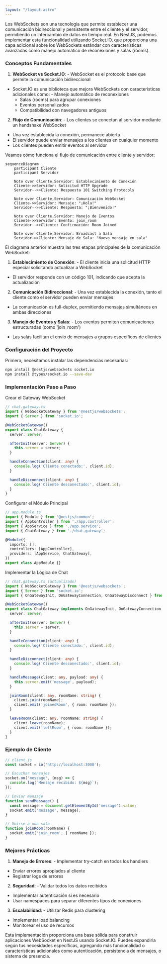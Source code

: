 ```yaml
---
layout: "/layout.astro"
---
```


Los WebSockets son una tecnología que permite establecer una comunicación bidireccional y persistente entre el cliente y el servidor, permitiendo un intercambio de datos en tiempo real. En NestJS, podemos implementar esta funcionalidad utilizando Socket.IO, que proporciona una capa adicional sobre los WebSockets estándar con características avanzadas como manejo automático de reconexiones y salas (rooms).

###  Conceptos Fundamentales

1. **WebSocket vs Socket.IO**:
          - WebSocket es el protocolo base que permite la comunicación bidireccional
  - Socket.IO es una biblioteca que mejora WebSockets con características adicionales como:
                    - Manejo automático de reconexiones
    - Salas (rooms) para agrupar conexiones
    - Eventos personalizados
    - Compatibilidad con navegadores antiguos




2. **Flujo de Comunicación**:
          - Los clientes se conectan al servidor mediante un handshake WebSocket
  - Una vez establecida la conexión, permanece abierta
  - El servidor puede enviar mensajes a los clientes en cualquier momento
  - Los clientes pueden emitir eventos al servidor



Veamos cómo funciona el flujo de comunicación entre cliente y servidor:

```mermaid
sequenceDiagram
    participant Cliente
    participant Servidor
    
    Note over Cliente,Servidor: Establecimiento de Conexión
    Cliente->>Servidor: Solicitud HTTP Upgrade
    Servidor-->>Cliente: Respuesta 101 Switching Protocols
    
    Note over Cliente,Servidor: Comunicación WebSocket
    Cliente->>Servidor: Mensaje: "¡Hola!"
    Servidor-->>Cliente: Respuesta: "¡Bienvenido!"
    
    Note over Cliente,Servidor: Manejo de Eventos
    Cliente->>Servidor: Evento: join_room
    Servidor-->>Cliente: Confirmación: Room Joined
    
    Note over Cliente,Servidor: Broadcast a Sala
    Servidor->>Cliente: Mensaje de Sala: "Nuevo mensaje en sala"
```

El diagrama anterior muestra las tres etapas principales de la comunicación WebSocket:

1. **Establecimiento de Conexión**:
          - El cliente inicia una solicitud HTTP especial solicitando actualizar a WebSocket
  - El servidor responde con un código 101, indicando que acepta la actualización


2. **Comunicación Bidireccional**:
          - Una vez establecida la conexión, tanto el cliente como el servidor pueden enviar mensajes
  - La comunicación es full-duplex, permitiendo mensajes simultáneos en ambas direcciones


3. **Manejo de Eventos y Salas**:
          - Los eventos permiten comunicaciones estructuradas (como 'join_room')
  - Las salas facilitan el envío de mensajes a grupos específicos de clientes



###  Configuración del Proyecto

Primero, necesitamos instalar las dependencias necesarias:

```bash
npm install @nestjs/websockets socket.io
npm install @types/socket.io --save-dev
```

###  Implementación Paso a Paso

Crear el Gateway WebSocket
```typescript
// chat.gateway.ts
import { WebSocketGateway } from '@nestjs/websockets';
import { Server } from 'socket.io';

@WebSocketGateway()
export class ChatGateway {
  server: Server;

  afterInit(server: Server) {
    this.server = server;
  }

  handleConnection(client: any) {
    console.log('Cliente conectado:', client.id);
  }

  handleDisconnect(client: any) {
    console.log('Cliente desconectado:', client.id);
  }
}
```

Configurar el Módulo Principal
```typescript
// app.module.ts
import { Module } from '@nestjs/common';
import { AppController } from './app.controller';
import { AppService } from './app.service';
import { ChatGateway } from './chat.gateway';

@Module({
  imports: [],
  controllers: [AppController],
  providers: [AppService, ChatGateway],
})
export class AppModule {}
```

Implementar la Lógica de Chat

```typescript
// chat.gateway.ts (actualizado)
import { WebSocketGateway } from '@nestjs/websockets';
import { Server } from 'socket.io';
import { OnGatewayInit, OnGatewayConnection, OnGatewayDisconnect } from '@nestjs/websockets';

@WebSocketGateway()
export class ChatGateway implements OnGatewayInit, OnGatewayConnection, OnGatewayDisconnect {
  server: Server;

  afterInit(server: Server) {
    this.server = server;
  }

  handleConnection(client: any) {
    console.log('Cliente conectado:', client.id);
  }

  handleDisconnect(client: any) {
    console.log('Cliente desconectado:', client.id);
  }

  handleMessage(client: any, payload: any) {
    this.server.emit('message', payload);
  }

  joinRoom(client: any, roomName: string) {
    client.join(roomName);
    client.emit('joinedRoom', { room: roomName });
  }

  leaveRoom(client: any, roomName: string) {
    client.leave(roomName);
    client.emit('leftRoom', { room: roomName });
  }
}
```

###  Ejemplo de Cliente

```javascript
// client.js
const socket = io('http://localhost:3000');

// Escuchar mensajes
socket.on('message', (msg) => {
  console.log(`Mensaje recibido: ${msg}`);
});

// Enviar mensaje
function sendMessage() {
  const message = document.getElementById('message').value;
  socket.emit('message', message);
}

// Unirse a una sala
function joinRoom(roomName) {
  socket.emit('join_room', { roomName });
}
```

###  Mejores Prácticas

1. **Manejo de Errores**:
          - Implementar try-catch en todos los handlers
  - Enviar errores apropiados al cliente
  - Registrar logs de errores


2. **Seguridad**:
          - Validar todos los datos recibidos
  - Implementar autenticación si es necesario
  - Usar namespaces para separar diferentes tipos de conexiones


3. **Escalabilidad**:
          - Utilizar Redis para clustering
  - Implementar load balancing
  - Monitorear el uso de recursos



Esta implementación proporciona una base sólida para construir aplicaciones WebSocket en NestJS usando Socket.IO. Puedes expandirla según tus necesidades específicas, agregando más funcionalidad o características adicionales como autenticación, persistencia de mensajes, o sistema de presencia.
